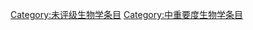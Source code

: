 {{empty category}}

[[Category:未评级生物学条目|Category:未评级生物学条目]]
[[Category:中重要度生物学条目|Category:中重要度生物学条目]]